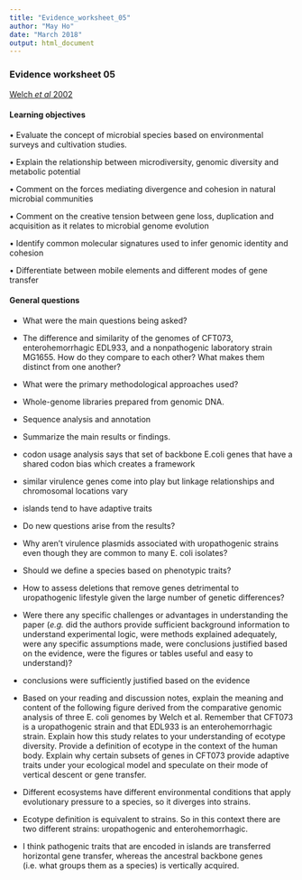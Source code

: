 ```yaml
---
title: "Evidence_worksheet_05"
author: "May Ho"
date: "March 2018"
output: html_document
---
```


### Evidence worksheet 05

[Welch *et al* 2002](https://www.ncbi.nlm.nih.gov/pubmed/12471157)

#### Learning objectives
•	Evaluate the concept of microbial species based on environmental surveys and cultivation studies.

•	Explain the relationship between microdiversity, genomic diversity and metabolic potential

•	Comment on the forces mediating divergence and cohesion in natural microbial communities

•	Comment on the creative tension between gene loss, duplication and acquisition as it relates to microbial genome evolution

•	Identify common molecular signatures used to infer genomic identity and cohesion

•	Differentiate between mobile elements and different modes of gene transfer


#### General questions
* What were the main questions being asked? 
- The difference and similarity of the genomes of CFT073, enterohemorrhagic EDL933, and a nonpathogenic laboratory strain MG1655. How do they compare to each other? 
What makes them distinct from one another? 
 

* What were the primary methodological approaches used?  
- Whole-genome libraries prepared from genomic DNA. 
- Sequence analysis and annotation

  
* Summarize the main results or findings.  
-	codon usage analysis says that set of backbone E.coli  genes that have a shared codon bias which creates a framework
-	similar virulence genes come into play but linkage relationships and chromosomal locations vary 
-	islands tend to have adaptive traits


* Do new questions arise from the results? 
- Why aren’t virulence plasmids associated with uropathogenic strains even though they are common to many E. coli isolates? 
-	Should we define a species based on phenotypic traits?
-	How to assess deletions that remove genes detrimental to uropathogenic lifestyle given the large number of genetic differences? 
  
	
* Were there any specific challenges or advantages in understanding the paper (*e.g.* did the authors provide sufficient background information to understand experimental logic, were methods explained adequately, were any specific assumptions made, were conclusions justified based on the evidence, were the figures or tables useful and easy to understand)?  
- conclusions were sufficiently justified based on the evidence
     
* Based on your reading and discussion notes, explain the meaning and content of the following figure derived from the comparative genomic analysis of three E. coli genomes by Welch et al. Remember that CFT073 is a uropathogenic strain and that EDL933 is an enterohemorrhagic strain. Explain how this study relates to your understanding of ecotype diversity. Provide a definition of ecotype in the context of the human body. Explain why certain subsets of genes in CFT073 provide adaptive traits under your ecological model and speculate on their mode of vertical descent or gene transfer.
- Different ecosystems have different environmental conditions that apply evolutionary pressure to a species, so it diverges into strains. 
- Ecotype definition is equivalent to strains. So in this context there are two different strains: uropathogenic and enterohemorrhagic. 
- I think pathogenic traits that are encoded in islands are transferred horizontal gene transfer, whereas the ancestral backbone genes (i.e. what groups them as a species) is vertically acquired. 

	